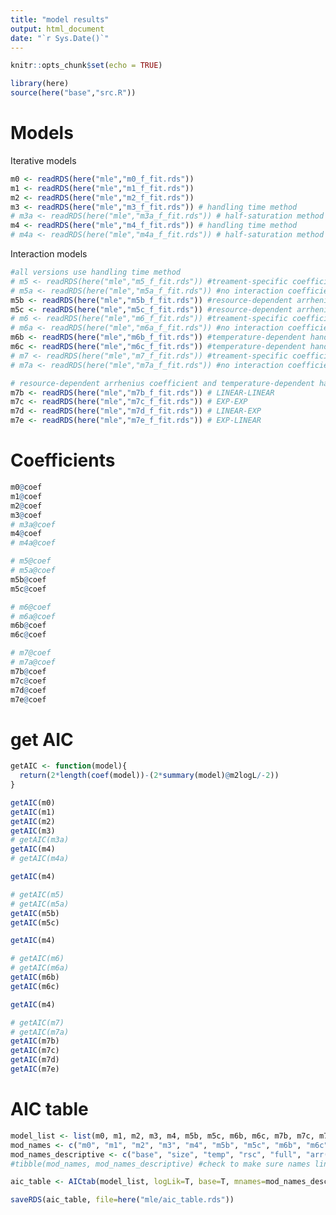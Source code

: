 ```yaml
---
title: "model results"
output: html_document
date: "`r Sys.Date()`"
---
```


```r
knitr::opts_chunk$set(echo = TRUE)
```

```r
library(here)
source(here("base","src.R"))
```


# Models

Iterative models
```r
m0 <- readRDS(here("mle","m0_f_fit.rds"))
m1 <- readRDS(here("mle","m1_f_fit.rds"))
m2 <- readRDS(here("mle","m2_f_fit.rds"))
m3 <- readRDS(here("mle","m3_f_fit.rds")) # handling time method
# m3a <- readRDS(here("mle","m3a_f_fit.rds")) # half-saturation method
m4 <- readRDS(here("mle","m4_f_fit.rds")) # handling time method
# m4a <- readRDS(here("mle","m4a_f_fit.rds")) # half-saturation method
```

Interaction models
```r
#all versions use handling time method
# m5 <- readRDS(here("mle","m5_f_fit.rds")) #treament-specific coefficients method
# m5a <- readRDS(here("mle","m5a_f_fit.rds")) #no interaction coefficient method
m5b <- readRDS(here("mle","m5b_f_fit.rds")) #resource-dependent arrhenius coefficient - LINEAR
m5c <- readRDS(here("mle","m5c_f_fit.rds")) #resource-dependent arrhenius coefficient - EXP
# m6 <- readRDS(here("mle","m6_f_fit.rds")) #treament-specific coefficients method
# m6a <- readRDS(here("mle","m6a_f_fit.rds")) #no interaction coefficient method
m6b <- readRDS(here("mle","m6b_f_fit.rds")) #temperature-dependent handling time - LINEAR
m6c <- readRDS(here("mle","m6c_f_fit.rds")) #temperature-dependent handling time - EXP
# m7 <- readRDS(here("mle","m7_f_fit.rds")) #treament-specific coefficients method
# m7a <- readRDS(here("mle","m7a_f_fit.rds")) #no interaction coefficient method

# resource-dependent arrhenius coefficient and temperature-dependent handling time, respectively
m7b <- readRDS(here("mle","m7b_f_fit.rds")) # LINEAR-LINEAR
m7c <- readRDS(here("mle","m7c_f_fit.rds")) # EXP-EXP
m7d <- readRDS(here("mle","m7d_f_fit.rds")) # LINEAR-EXP
m7e <- readRDS(here("mle","m7e_f_fit.rds")) # EXP-LINEAR
```

# Coefficients

```r
m0@coef
m1@coef
m2@coef
m3@coef
# m3a@coef
m4@coef
# m4a@coef
```


```r
# m5@coef
# m5a@coef
m5b@coef
m5c@coef
```


```r
# m6@coef
# m6a@coef
m6b@coef
m6c@coef
```


```r
# m7@coef
# m7a@coef
m7b@coef
m7c@coef
m7d@coef
m7e@coef
```



# get AIC

```r
getAIC <- function(model){
  return(2*length(coef(model))-(2*summary(model)@m2logL/-2))
}
```


```r
getAIC(m0)
getAIC(m1)
getAIC(m2)
getAIC(m3)
# getAIC(m3a)
getAIC(m4)
# getAIC(m4a)
```


```r
getAIC(m4)

# getAIC(m5)
# getAIC(m5a)
getAIC(m5b)
getAIC(m5c)
```

```r
getAIC(m4)

# getAIC(m6)
# getAIC(m6a)
getAIC(m6b)
getAIC(m6c)
```

```r
getAIC(m4)

# getAIC(m7)
# getAIC(m7a)
getAIC(m7b)
getAIC(m7c)
getAIC(m7d)
getAIC(m7e)
```
# AIC table

```r
model_list <- list(m0, m1, m2, m3, m4, m5b, m5c, m6b, m6c, m7b, m7c, m7d, m7e)
mod_names <- c("m0", "m1", "m2", "m3", "m4", "m5b", "m5c", "m6b", "m6c", "m7b", "m7c", "m7d", "m7e")
mod_names_descriptive <- c("base", "size", "temp", "rsc", "full", "arr(R)~LIN", "arr(R)~EXP", "h(T)~LIN", "h(T)~EXP", "LIN-LIN", "EXP_EXP", "LIN_EXP", "EXP_LIN")
#tibble(mod_names, mod_names_descriptive) #check to make sure names line up

aic_table <- AICtab(model_list, logLik=T, base=T, mnames=mod_names_descriptive)

saveRDS(aic_table, file=here("mle/aic_table.rds"))
```




